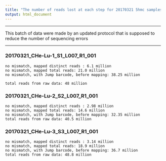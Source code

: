 ```yaml
---
title: "The number of reads lost at each step for 20170321 5hmc samples"
output: html_document
---
```


***

This batch of data were made by an updated protocol that is supposed to reduce the number of sequencing errors


***


### 20170321_CHe-Lu-1_S1_L007_R1_001

```
no mismatch, mapped distinct reads : 6.1 million
no mismatch, mapped total reads: 21.0 million
no mismatch, with Jump barcode, before mapping: 38.25 million

total reads from raw data: 48 million
```


### 20170321_CHe-Lu-2_S2_L007_R1_001

```
no mismatch, mapped distinct reads : 2.98 million
no mismatch, mapped total reads: 14.6 million
no mismatch, with Jump barcode, before mapping: 32.35 million
total reads from raw data: 40.5 million
```


### 20170321_CHe-Lu-3_S3_L007_R1_001
```
no mismatch, mapped distinct reads : 3.14 million
no mismatch, mapped total reads: 18.9 million
no mismatch, with Jump barcode, before mapping: 36.7 million
total reads from raw data: 48.8 million

```

